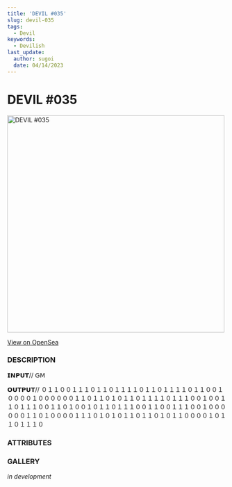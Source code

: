 ```yaml
---
title: 'DEVIL #035'
slug: devil-035
tags:
  - Devil
keywords:
  - Devilish
last_update:
  author: sugoi
  date: 04/14/2023
---
```



# DEVIL #035

<img src="https://nft-cdn.alchemy.com/eth-mainnet/509f0ef28958dcdb1d5e8fe174a7aea3" alt="DEVIL #035" width="500" />

[View on OpenSea](https://opensea.io/assets/ethereum/0x231EDa2D0E36E5254515B7625D1201f7b4617cf4/36)

### DESCRIPTION

𝗜𝗡𝗣𝗨𝗧// 𝖦𝖬  

𝗢𝗨𝗧𝗣𝗨𝗧// ０１１００１１１０１１０１１１１０１１０１１１１０１１００１００００１００００００１１０１１０１０１１０１１１１０１１１００１００１１０１１１００１１０１００１０１１０１１１００１１００１１１００１００００００１１０１００００１１１０１０１０１１０１１０１０１１００００１０１１０１１１０

### ATTRIBUTES

<AttributeTag traitType="HUMANITY" value="LOW" />
<AttributeTag traitType="NATURE" value="ADEPT" />
<AttributeTag traitType="TYPE" value="DEVIL" />
<AttributeTag traitType="SUBTYPE" value="ANDROID" />


### GALLERY

*in development*


